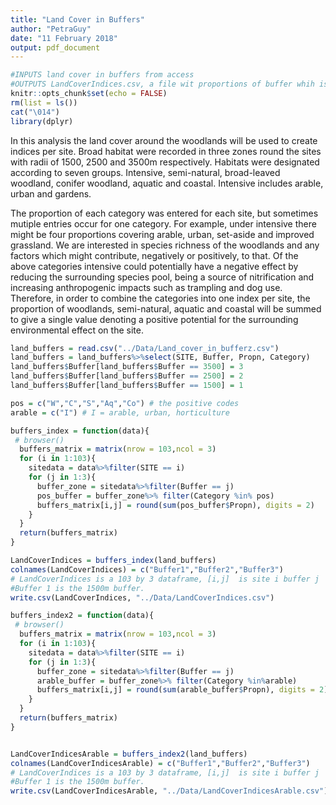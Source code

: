 ```yaml
---
title: "Land Cover in Buffers"
author: "PetraGuy"
date: "11 February 2018"
output: pdf_document
---
```


```r
#INPUTS land cover in buffers from access
#OUTPUTS LandCoverIndices.csv, a file wit proportions of buffer whih is a postive area, eg woodland or natural
knitr::opts_chunk$set(echo = FALSE)
rm(list = ls())
cat("\014")
library(dplyr)

```


In this analysis the land cover around the woodlands will be used to create indices per site. Broad habitat were recorded in three zones round the sites with radii of 1500, 2500 and 3500m respectively. Habitats were designated according to seven groups. Intensive, semi-natural, broad-leaved woodland, conifer woodland, aquatic and coastal. Intensive includes arable, urban and gardens.

The proportion of each category was entered for each site, but sometimes mutiple entries occur for one category. For example, under intensive there might be four proportions covering arable, urban, set-aside and improved grassland. We are interested in species richness of the woodlands and any factors which might contribute, negatively or positively, to that. Of the above categories intensive could potentially have a negative effect by reducing the surrounding species pool, being a source of nitrification and increasing anthropogenic impacts such as trampling and dog use. Therefore, in order to combine the categories into one index per site, the proportion of woodlands, semi-natural, aquatic and coastal will be summed to give a single value denoting a positive potential for the surrounding environmental effect on the site.  


```r

land_buffers = read.csv("../Data/Land_cover_in_bufferz.csv")
land_buffers = land_buffers%>%select(SITE, Buffer, Propn, Category)
land_buffers$Buffer[land_buffers$Buffer == 3500] = 3
land_buffers$Buffer[land_buffers$Buffer == 2500] = 2
land_buffers$Buffer[land_buffers$Buffer == 1500] = 1

pos = c("W","C","S","Aq","Co") # the positive codes
arable = c("I") # I = arable, urban, horticulture

buffers_index = function(data){
 # browser()
  buffers_matrix = matrix(nrow = 103,ncol = 3)
  for (i in 1:103){
    sitedata = data%>%filter(SITE == i)
    for (j in 1:3){
      buffer_zone = sitedata%>%filter(Buffer == j)
      pos_buffer = buffer_zone%>% filter(Category %in% pos)
      buffers_matrix[i,j] = round(sum(pos_buffer$Propn), digits = 2)
    }
  }
  return(buffers_matrix)
}

LandCoverIndices = buffers_index(land_buffers)
colnames(LandCoverIndices) = c("Buffer1","Buffer2","Buffer3")
# LandCoverIndices is a 103 by 3 dataframe, [i,j]  is site i buffer j
#Buffer 1 is the 1500m buffer. 
write.csv(LandCoverIndices, "../Data/LandCoverIndices.csv")

buffers_index2 = function(data){
 # browser()
  buffers_matrix = matrix(nrow = 103,ncol = 3)
  for (i in 1:103){
    sitedata = data%>%filter(SITE == i)
    for (j in 1:3){
      buffer_zone = sitedata%>%filter(Buffer == j)
      arable_buffer = buffer_zone%>% filter(Category %in%arable)
      buffers_matrix[i,j] = round(sum(arable_buffer$Propn), digits = 2)
    }
  }
  return(buffers_matrix)
}


LandCoverIndicesArable = buffers_index2(land_buffers)
colnames(LandCoverIndicesArable) = c("Buffer1","Buffer2","Buffer3")
# LandCoverIndices is a 103 by 3 dataframe, [i,j]  is site i buffer j
#Buffer 1 is the 1500m buffer. 
write.csv(LandCoverIndicesArable, "../Data/LandCoverIndicesArable.csv")

```
